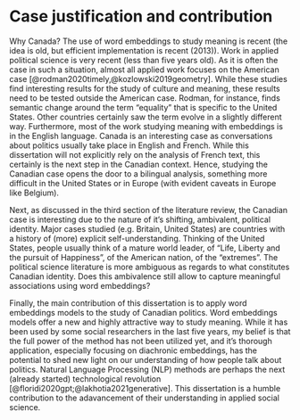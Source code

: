 # Case justification and contribution

Why Canada? The use of word embeddings to study meaning is recent (the idea is old, but efficient implementation is recent (2013)). Work in applied political science is very recent (less than five years old). As it is often the case in such a situation, almost all applied work focuses on the American case [@rodman2020timely,@kozlowski2019geometry]. While these studies find interesting results for the study of culture and meaning, these results need to be tested outside the American case. Rodman, for instance, finds semantic change around the term “equality” that is specific to the United States. Other countries certainly saw the term evolve in a slightly different way. Furthermore, most of the work studying meaning with embeddings is in the English language. Canada is an interesting case as conversations about politics usually take place in English and French. While this dissertation will not explicitly rely on the analysis of French text, this certainly is the next step in the Canadian context. Hence, studying the Canadian case opens the door to a bilingual analysis, something more difficult in the United States or in Europe (with evident caveats in Europe like Belgium). 

Next, as discussed in the third section of the literature review, the Canadian case is interesting due to the nature of it’s shifting, ambivalent, political identity. Major cases studied (e.g. Britain, United States) are countries with a history of (more) explicit self-understanding. Thinking of the United States, people usually think of a mature world leader, of “Life, Liberty and the pursuit of Happiness”, of the American nation, of the "extremes". The political science literature is more ambiguous as regards to what constitutes Canadian identity. Does this ambivalence still allow to capture meaningful associations using word embeddings?  

Finally, the main contribution of this dissertation is to apply word embeddings models to the study of Canadian politics. Word embeddings models offer a new and highly attractive way to study meaning. While it has been used by some social researchers in the last five years, my belief is that the full power of the method has not been utilized yet, and it’s thorough application, especially focusing on diachronic embeddings, has the potential to shed new light on our understanding of how people talk about politics. Natural Language Processing (NLP) methods are perhaps the next (already started) technological revolution [@floridi2020gpt;@lakhotia2021generative]. This dissertation is a humble contribution to the adavancement of their understanding in applied social science.  
